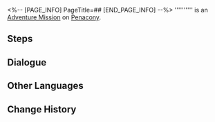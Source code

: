 <%-- [PAGE_INFO]
PageTitle=##
[END_PAGE_INFO] --%>
{{Stub|Dialogue.}}
{{Mission Infobox
|id            = 8020234
|title         = 
|image         = <!--Mission .png-->
|type          = Adventure
|event_name    = 
|chapter       = 
|requirements  = [[Adventure Mission]] ''[[Slaughterhouse]]'' completed
|summary       = <!--official mission summary from Fate's Atlas-->
|characters    = Trailblazer
|startLocation = [[Penacony]] - [[Golden Hour]]
|world         = Penacony
|area          = Golden Hour
|prev          = Slaughterhouse
|next          = 
|rewards       = 
}}
'''''''''' is an [[Adventure Mission]] on [[Penacony]].

==Steps==


<!--
==Gameplay Notes==

--><!--
==Trial Character==

-->
==Dialogue==
{{Stub Dialogue}}

{{Dialogue End}}

==Other Languages==
{{Other Languages
|en   = 
|zhs  = 
|zht  = 
|ja   = 
|ko   = 
|es   = 
|fr   = 
|ru   = 
|th   = 
|vi   = 
|de   = 
|id   = 
|pt   = 
}}

==Change History==
{{Change History|2.0}}
